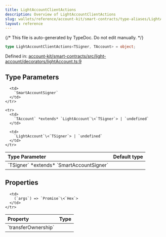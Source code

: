 ```yaml
---
title: LightAccountClientActions
description: Overview of LightAccountClientActions
slug: wallets/reference/account-kit/smart-contracts/type-aliases/LightAccountClientActions
layout: reference
---
```


{/* This file is auto-generated by TypeDoc. Do not edit manually. */}

```ts
type LightAccountClientActions<TSigner, TAccount> = object;
```

Defined in: [account-kit/smart-contracts/src/light-account/decorators/lightAccount.ts:9](https://github.com/alchemyplatform/aa-sdk/blob/dc58c113ff1eeb06d4b3f76c505cbbaad47db8fc/account-kit/smart-contracts/src/light-account/decorators/lightAccount.ts#L9)

## Type Parameters

<table>
  <thead>
    <tr>
      <th align="left">Type Parameter</th>
      <th align="left">Default type</th>
    </tr>
  </thead>

  <tbody>
    <tr>
      <td>
        `TSigner` *extends* `SmartAccountSigner`
      </td>

      <td>
        `SmartAccountSigner`
      </td>
    </tr>

    <tr>
      <td>
        `TAccount` *extends* `LightAccount`\<`TSigner`> | `undefined`
      </td>

      <td>
        `LightAccount`\<`TSigner`> | `undefined`
      </td>
    </tr>

  </tbody>
</table>

## Properties

<table>
  <thead>
    <tr>
      <th align="left">Property</th>
      <th align="left">Type</th>
    </tr>
  </thead>

  <tbody>
    <tr>
      <td>
        <a id="transferownership" /> `transferOwnership`
      </td>

      <td>
        (`args`) => `Promise`\<`Hex`>
      </td>
    </tr>

  </tbody>
</table>
